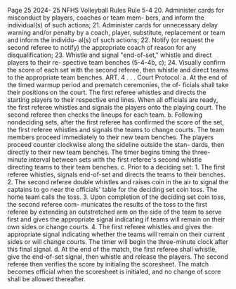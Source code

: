 Page 25 2024- 25 NFHS Volleyball Rules Rule 5-4 20. Administer cards for misconduct by players, coaches or team mem- bers, and inform the individual(s) of such actions; 21. Administer cards for unnecessary delay warning and/or penalty by a coach, player, substitute, replacement or team and inform the individu- al(s) of such actions; 22. Notify (or request the second referee to notify) the appropriate coach of reason for any disqualification; 23. Whistle and signal "end-of-set," whistle and direct players to their re- spective team benches (5-4-4b, c); 24. Visually confirm the score of each set with the second referee, then whistle and direct teams to the appropriate team benches. ART. 4 . . . Court Protocol: a. At the end of the timed warmup period and prematch ceremonies, the of- ficials shall take their positions on the court. The first referee whistles and directs the starting players to their respective end lines. When all officials are ready, the first referee whistles and signals the players onto the playing court. The second referee then checks the lineups for each team. b. Following nondeciding sets, after the first referee has confirmed the score of the set, the first referee whistles and signals the teams to change courts. The team members proceed immediately to their new team benches. The players proceed counter clockwise along the sideline outside the stan- dards, then directly to their new team benches. The timer begins timing the three-minute interval between sets with the first referee's second whistle directing teams to their team benches. c. Prior to a deciding set: 1. The first referee whistles, signals end-of-set and directs the teams to their benches. 2. The second referee double whistles and raises coin in the air to signal the captains to go near the officials' table for the deciding set coin toss. The home team calls the toss. 3. Upon completion of the deciding set coin toss, the second referee com- municates the results of the toss to the first referee by extending an outstretched arm on the side of the team to serve first and gives the appropriate signal indicating if teams will remain on their own sides or change courts. 4. The first referee whistles and gives the appropriate signal indicating whether the teams will remain on their current sides or will change courts. The timer will begin the three-minute clock after this final signal. d. At the end of the match, the first referee shall whistle, give the end-of-set signal, then whistle and release the players. The second referee then verifies the score by initialing the scoresheet. The match becomes official when the scoresheet is initialed, and no change of score shall be allowed thereafter.